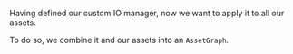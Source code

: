 Having defined our custom IO manager, now we want to apply it to all our assets.

To do so, we combine it and our assets into an `AssetGraph`.